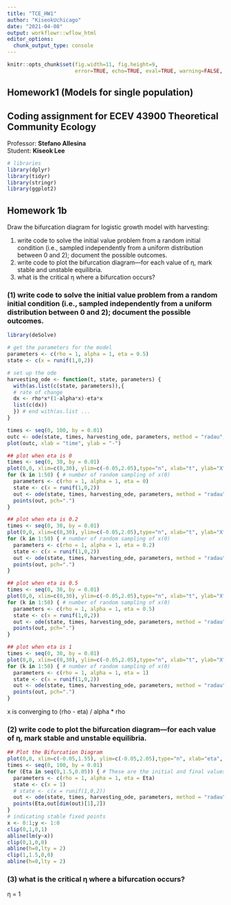 ```yaml
---
title: "TCE_HW1"
author: "KiseokUchicago"
date: "2021-04-08"
output: workflowr::wflow_html
editor_options:
  chunk_output_type: console
---
```



```r
knitr::opts_chunk$set(fig.width=11, fig.height=9,
                      error=TRUE, echo=TRUE, eval=TRUE, warning=FALSE, message=FALSE)
```

## Homework1 (Models for single population)
## Coding assignment for ECEV 43900 Theoretical Community Ecology
Professor: **Stefano Allesina** \
Student: **Kiseok Lee**  

```r
# libraries
library(dplyr)
library(tidyr)
library(stringr)
library(ggplot2)
```

## Homework 1b

Draw the bifurcation diagram for logistic growth model with harvesting:

(1) write code to solve the initial value problem from a random initial condition (i.e., sampled independently from a uniform distribution between 0 and 2); document the possible outcomes.
(2) write code to plot the bifurcation diagram—for each value of η, mark stable and unstable equilibria.
(3) what is the critical η where a bifurcation occurs?

### (1) write code to solve the initial value problem from a random initial condition (i.e., sampled independently from a uniform distribution between 0 and 2); document the possible outcomes.

```r
library(deSolve)

# get the parameters for the model
parameters <- c(rho = 1, alpha = 1, eta = 0.5)
state <- c(x = runif(1,0,2))

# set up the ode
harvesting_ode <- function(t, state, parameters) {
  with(as.list(c(state, parameters)),{
  # rate of change
  dx <- rho*x*(1-alpha*x)-eta*x
  list(c(dx))
  }) # end with(as.list ...
}

times <- seq(0, 100, by = 0.01)
outc <- ode(state, times, harvesting_ode, parameters, method = "radau", atol = 1e-4, rtol = 1e-4)
plot(outc, xlab = "time", ylab = "-")

## plot when eta is 0
times <- seq(0, 30, by = 0.01)
plot(0,0, xlim=c(0,30), ylim=c(-0.05,2.05),type="n", xlab="t", ylab="X", main="x(0) randomly sampled in [0,2] when eta=0") 
for (k in 1:50) { # number of random sampling of x(0)
  parameters <- c(rho = 1, alpha = 1, eta = 0)
  state <- c(x = runif(1,0,2))
  out <- ode(state, times, harvesting_ode, parameters, method = "radau", atol = 1e-4, rtol = 1e-4)
  points(out, pch=".")
}

## plot when eta is 0.2
times <- seq(0, 30, by = 0.01)
plot(0,0, xlim=c(0,30), ylim=c(-0.05,2.05),type="n", xlab="t", ylab="X", main="x(0) randomly sampled in [0,2] when eta=0.2") 
for (k in 1:50) { # number of random sampling of x(0)
  parameters <- c(rho = 1, alpha = 1, eta = 0.2)
  state <- c(x = runif(1,0,2))
  out <- ode(state, times, harvesting_ode, parameters, method = "radau", atol = 1e-4, rtol = 1e-4)
  points(out, pch=".")
}

## plot when eta is 0.5
times <- seq(0, 30, by = 0.01)
plot(0,0, xlim=c(0,30), ylim=c(-0.05,2.05),type="n", xlab="t", ylab="X", main="x(0) randomly sampled in [0,2] when eta=0.5") 
for (k in 1:50) { # number of random sampling of x(0)
  parameters <- c(rho = 1, alpha = 1, eta = 0.5)
  state <- c(x = runif(1,0,2))
  out <- ode(state, times, harvesting_ode, parameters, method = "radau", atol = 1e-4, rtol = 1e-4)
  points(out, pch=".")
}

## plot when eta is 1
times <- seq(0, 30, by = 0.01)
plot(0,0, xlim=c(0,30), ylim=c(-0.05,2.05),type="n", xlab="t", ylab="X", main="x(0) randomly sampled in [0,2] when eta=1") 
for (k in 1:50) { # number of random sampling of x(0)
  parameters <- c(rho = 1, alpha = 1, eta = 1)
  state <- c(x = runif(1,0,2))
  out <- ode(state, times, harvesting_ode, parameters, method = "radau", atol = 1e-4, rtol = 1e-4)
  points(out, pch=".")
}

```
x is converging to (rho - eta) / alpha * rho


### (2) write code to plot the bifurcation diagram—for each value of η, mark stable and unstable equilibria.

```r
## Plot the Bifurcation Diagram 
plot(0,0, xlim=c(-0.05,1.55), ylim=c(-0.05,2.05),type="n", xlab="eta", ylab="X", main="Bifurcation plot with eta") 
times <- seq(0, 100, by = 0.01)
for (Eta in seq(0,1.5,0.05)) { # These are the initial and final values for eta
  parameters <- c(rho = 1, alpha = 1, eta = Eta)
  state <- c(x = 1)
  # state <- c(x = runif(1,0,2))
  out <- ode(state, times, harvesting_ode, parameters, method = "radau", atol = 1e-4, rtol = 1e-4)
  points(Eta,out[dim(out)[1],2])
}
# indicating stable fixed points
x <- 0:1;y <- 1:0
clip(0,1,0,1)
abline(lm(y~x))
clip(0,1,0,0)
abline(h=0,lty = 2)
clip(1,1.5,0,0)
abline(h=0,lty = 2)

```

### (3) what is the critical η where a bifurcation occurs?
η = 1


